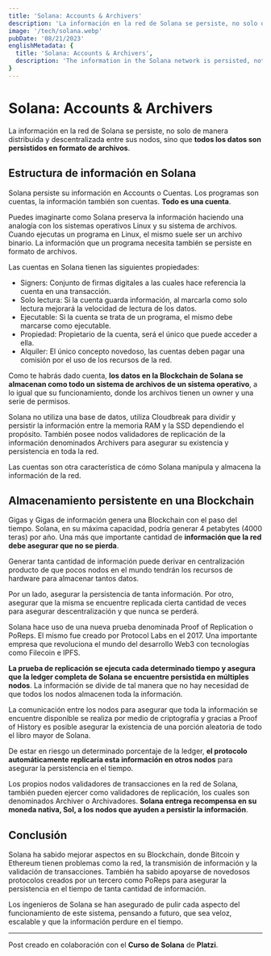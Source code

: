 ```yaml
---
title: 'Solana: Accounts & Archivers'
description: 'La información en la red de Solana se persiste, no solo de manera distribuida y descentralizada entre sus nodos, sino que todos los datos son persistidos en formato de archivos.'
image: '/tech/solana.webp'
pubDate: '08/21/2023'
englishMetadata: {
  title: 'Solana: Accounts & Archivers',
  description: 'The information in the Solana network is persisted, not only in a distributed and decentralized manner among its nodes, but all data is persisted in file format.'
}
---
```


# Solana: Accounts & Archivers

La información en la red de Solana se persiste, no solo de manera distribuida y descentralizada entre sus nodos, sino que **todos los datos son persistidos en formato de archivos**.

## Estructura de información en Solana

Solana persiste su información en Accounts o Cuentas. Los programas son cuentas, la información también son cuentas. **Todo es una cuenta**.

Puedes imaginarte como Solana preserva la información haciendo una analogía con los sistemas operativos Linux y su sistema de archivos. Cuando ejecutas un programa en Linux, el mismo suele ser un archivo binario. La información que un programa necesita también se persiste en formato de archivos.

Las cuentas en Solana tienen las siguientes propiedades:

- Signers: Conjunto de firmas digitales a las cuales hace referencia la cuenta en una transacción.
- Solo lectura: Si la cuenta guarda información, al marcarla como solo lectura mejorará la velocidad de lectura de los datos.
- Ejecutable: Si la cuenta se trata de un programa, el mismo debe marcarse como ejecutable.
- Propiedad: Propietario de la cuenta, será el único que puede acceder a ella.
- Alquiler: El único concepto novedoso, las cuentas deben pagar una comisión por el uso de los recursos de la red.

Como te habrás dado cuenta, **los datos en la Blockchain de Solana se almacenan como todo un sistema de archivos de un sistema operativo**, a lo igual que su funcionamiento, donde los archivos tienen un owner y una serie de permisos.

Solana no utiliza una base de datos, utiliza Cloudbreak para dividir y persistir la información entre la memoria RAM y la SSD dependiendo el propósito. También posee nodos validadores de replicación de la información denominados Archivers para asegurar su existencia y persistencia en toda la red.

Las cuentas son otra característica de cómo Solana manipula y almacena la información de la red.

## Almacenamiento persistente en una Blockchain

Gigas y Gigas de información genera una Blockchain con el paso del tiempo. Solana, en su máxima capacidad, podría generar 4 petabytes (4000 teras) por año. Una más que importante cantidad de **información que la red debe asegurar que no se pierda**.

Generar tanta cantidad de información puede derivar en centralización producto de que pocos nodos en el mundo tendrán los recursos de hardware para almacenar tantos datos.

Por un lado, asegurar la persistencia de tanta información. Por otro, asegurar que la misma se encuentre replicada cierta cantidad de veces para asegurar descentralización y que nunca se perderá.

Solana hace uso de una nueva prueba denominada Proof of Replication o PoReps. El mismo fue creado por Protocol Labs en el 2017. Una importante empresa que revoluciona el mundo del desarrollo Web3 con tecnologías como Filecoin e IPFS.

**La prueba de replicación se ejecuta cada determinado tiempo y asegura que la ledger completa de Solana se encuentre persistida en múltiples nodos**. La información se divide de tal manera que no hay necesidad de que todos los nodos almacenen toda la información.

La comunicación entre los nodos para asegurar que toda la información se encuentre disponible se realiza por medio de criptografía y gracias a Proof of History es posible asegurar la existencia de una porción aleatoria de todo el libro mayor de Solana.

De estar en riesgo un determinado porcentaje de la ledger, **el protocolo automáticamente replicaría esta información en otros nodos** para asegurar la persistencia en el tiempo.

Los propios nodos validadores de transacciones en la red de Solana, también pueden ejercer como validadores de replicación, los cuales son denominados Archiver o Archivadores. **Solana entrega recompensa en su moneda nativa, Sol, a los nodos que ayuden a persistir la información**.

## Conclusión

Solana ha sabido mejorar aspectos en su Blockchain, donde Bitcoin y Ethereum tienen problemas como la red, la transmisión de información y la validación de transacciones. También ha sabido apoyarse de novedosos protocolos creados por un tercero como PoReps para asegurar la persistencia en el tiempo de tanta cantidad de información.

Los ingenieros de Solana se han asegurado de pulir cada aspecto del funcionamiento de este sistema, pensando a futuro, que sea veloz, escalable y que la información perdure en el tiempo.

---
Post creado en colaboración con el **Curso de Solana** de **Platzi**.
